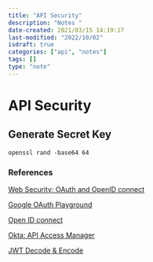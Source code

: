 ```yaml
---
title: "API Security"
description: "Notes "
date-created: 2021/03/15 14:19:17
last-modified: "2022/10/02"
isdraft: true
categories: ["api", "notes"]
tags: []
type: "note"
---
```


# API Security

## Generate Secret Key 

```
openssl rand -base64 64
```


### References

[Web Security: OAuth and OpenID connect](https://www.lynda.com/Web-Development-tutorials/Welcome/642498/689171-4.html?srchtrk=index%3a1%0alinktypeid%3a2%0aq%3aOauth%0apage%3a1%0as%3arelevance%0asa%3atrue%0aproducttypeid%3a2)

[Google OAuth Playground](https://developers.google.com/oauthplayground/)

[Open ID connect](https://openidconnect.net/)

[Okta: API Access Manager](https://developer.okta.com/)

[JWT Decode & Encode](https://www.jsonwebtoken.io/)
